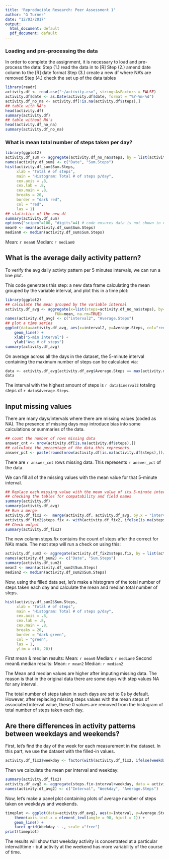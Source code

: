 ```yaml
---
title: 'Reproducible Research: Peer Assessment 1'
author: "G Turner"
date: "12/03/2017"
output:
  html_document: default
  pdf_document: default
---
```



### Loading and pre-processing the data

In order to complete the assignment, it is necessary to load and pre-process the data:
Step (1.) read the data in to [R]
Step (2.) amend date column to the [R] date format
Step (3.) create a new df where NA's are removed
Step (4.) check the set up of the data tables

```r
library(readr)
activity.df <- read.csv("~/activity.csv", stringsAsFactors = FALSE)
activity.df$date <- as.Date(activity.df$date, format = "%Y-%m-%d")
activity.df_no_na <- activity.df[!is.na(activity.df$steps),]
## table with NA's
head(activity.df)
summary(activity.df)
## table without NA's
head(activity.df_no_na)
summary(activity.df_no_na)
```

### What is mean total number of steps taken per day?

```r
library(ggplot2)
activity.df_sum <- aggregate(activity.df_no_na$steps, by = list(activity.df_no_na$date), FUN = sum)
names(activity.df_sum) <- c("Date", "Sum.Steps")
hist(activity.df_sum$Sum.Steps,
     xlab = "Total # of steps",
     main = "Histogram: Total # of steps p/day",
     cex.axis = .8,
     cex.lab = .8,
     cex.main = .8,
     breaks = 20,
     border = "dark red",
     col = "red",
     las = 1)
## statistics of the new df
summary(activity.df_sum)
options("scipen"=100, "digits"=4) # code ensures data is not shown in exponential notation, on the below in-line values.
mean0 <- mean(activity.df_sum$Sum.Steps)
median0 <- median(activity.df_sum$Sum.Steps)
```

Mean:     `r mean0`
Median:   `r median0`



## What is the average daily activity pattern?

To verify the avg daily activty pattern per 5 minutes intervals, we can run a line plot.

This code generates this step:
a new data frame calculating the mean grouped by the variable interval, and plot this in a time plot:

```r
library(ggplot2)
## calculate the mean grouped by the variable internal
activity.df_avg <- aggregate(x=list(steps=activity.df_no_na$steps), by=list(interval=activity.df_no_na$interval),
                      FUN=mean, na.rm=TRUE)
names(activity.df_avg) <- c("interval2", "Average.Steps")
## plot a time series
ggplot(data=activity.df_avg, aes(x=interval2, y=Average.Steps, col="red")) +
    geom_line() +
    xlab("5-min interval") +
    ylab("Avg # of steps")
summary(activity.df_avg)
```

On average across all the days in the dataset, the 5-minute interval containing the maximum number of steps can be calculated via:

```r
data <- activity.df_avg[activity.df_avg$Average.Steps == max(activity.df_avg$Average.Steps),]
data
```

The interval with the highest amount of steps is `r data$inerval2` totaling steps of `r data$Average.Steps`.


## Input missing values

There are many days/intervals where there are missing values (coded as NA). The presence of missing days may introduce bias into some calculations or summaries of the data.

```r
## count the number of rows missing data
answer_cnt <- nrow(activity.df[is.na(activity.df$steps),])
## calculate the percentage of the data this represents
answer_pct <- paste(round(nrow(activity.df[is.na(activity.df$steps),])/nrow(activity.df) * 100,2), "%")
```

There are `r answer_cnt` rows missing data.  This represents `r answer_pct` of the data.

We can fill all of the missing values with the mean value for that 5-minute interval.
```r
## Replace each missing value with the mean value of its 5-minute interval
## checking the tables for compatability and field names
summary(activity.df)
summary(activity.df_avg)
## Run a merge
activity.df_fix2 <-  merge(activity.df, activity.df_avg, by.x = "interval", by.y = "interval2")
activity.df_fix2$steps.fix <- with(activity.df_fix2, ifelse(is.na(steps), Average.Steps, steps))
## Check output
summary(activity.df_fix2)
```

The new column steps.fix contains the count of steps after the correct for NA's made.  The next step will run a check on using this:

```r
activity.df_sum2 <- aggregate(activity.df_fix2$steps.fix, by = list(activity.df_fix2$date), FUN = sum)
names(activity.df_sum2) <- c("Date", "Sum.Steps")
summary(activity.df_sum2)
mean2 <- mean(activity.df_sum2$Sum.Steps)
median2 <- median(activity.df_sum2$Sum.Steps)
```

Now, using the filled data set, let's make a histogram of the total number of steps taken each day and calculate the mean and median total number of steps.

```r
hist(activity.df_sum2$Sum.Steps,
     xlab = "Total # of steps",
     main = "Histogram: Total # of steps p/day",
     cex.axis = .8,
     cex.lab = .8,
     cex.main = .8,
     breaks = 20,
     border = "dark green",
     col = "green",
     las = 1, 
     ylim = c(0, 20))
```

First mean & median results:
Mean:     `r mean0`
Median:   `r median0`
Second mean& median results:
Mean:     `r mean2`
Median:   `r median2`

The Mean and median values are higher after imputing missing data. The reason is that in the original data there are some days with step values NA for any interval.

The total number of steps taken in such days are set to 0s by default. However, after replacing missing steps values with the mean steps of associated interval value, these 0 values are removed from the histogram of total number of steps taken each day.

## Are there differences in activity patterns between weekdays and weekends?

First, let's find the day of the week for each measurement in the dataset. In this part, we use the dataset with the filled-in values.

```r
activity.df_fix2$weekday <- factor(with(activity.df_fix2, ifelse(weekdays(date) %in% c("Saturday", "Sunday"), "weekend", "weekdays")))
```

Then we calculate the mean per interval and weekday:

```r
summary(activity.df_fix2)
activity.df_avg2 <- aggregate(steps.fix~interval+weekday, data = activity.df_fix2, FUN = mean)
names(activity.df_avg2) <- c("Interval", "Weekday", "Average.Steps")
```

Now, let's make a panel plot containing plots of average number of steps taken on weekdays and weekends.

```r
timeplot <- ggplot(data=activity.df_avg2, aes(x=Interval, y=Average.Steps)) +
    theme(axis.text.x = element_text(angle = 90, hjust = 1)) + 
    geom_line() +
    facet_grid(Weekday ~ ., scale ="free")
print(timeplot)
```


The results will show that weekday activity is concentrated at a particular interval/time - but activity at the weekend has more variability of the course of time.
